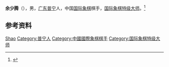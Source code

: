 '''余少腾'''（{{bd|1979年|3月26日|}}），男，[[广东|广东]][[普宁|普宁]]人，中国[[国际象棋|国际象棋]]棋手，[[国际象棋特级大师|国际象棋特级大师]]。<ref>{{Cite web|title=余少腾|url=https://sports.sohu.com/03/26/sports_news163712603.shtml|accessdate=2020-12-15|work=搜狐体育|archive-date=2008-10-06|archive-url=https://web.archive.org/web/20081006151453/http://sports.sohu.com/03/26/sports_news163712603.shtml|dead-url=no}}</ref>

== 参考资料 ==
{{reflist}}

{{中国人物小作品}}
{{中国国际象棋特级大师}}

{{Authority control}}
{{DEFAULTSORT:Yu余}}
[[Category:余姓|Shao]]
[[Category:普宁人|Category:普宁人]]
[[Category:中國國際象棋棋手|Category:中國國際象棋棋手]]
[[Category:国际象棋特级大师|Category:国际象棋特级大师]]